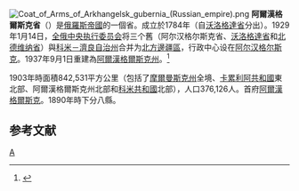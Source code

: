 [[File:Coat_of_Arms_of_Arkhangelsk_gubernia_(Russian_empire).png|right]]
'''阿爾漢格爾斯克省'''（{{lang-ru|Архангельская губерния}}）是[[俄羅斯帝國|俄羅斯帝國]]的一個省。成立於1784年（自[[沃洛格達省|沃洛格達省]]分出）。1929年1月14日，[[全俄中央执行委员会|全俄中央执行委员会]]将三个舊{{le|省 (俄羅斯)|Governorate (Russia)|省}}（阿尔汉格尔斯克省、[[沃洛格達省|沃洛格達省]]和[[北德维纳省|北德维纳省]]）與[[科米－濟良自治州|科米－濟良自治州]]合并为[[北方邊疆區|北方邊疆區]]，行政中心设在[[阿尔汉格尔斯克|阿尔汉格尔斯克]]。1937年9月1日重建為[[阿爾漢格爾斯克州|阿爾漢格爾斯克州]]。<ref name="arxiv">{{cite web |year=2000 |title=Административно-территориальное деление Архангельской губернии в XVIII-XX вв. |url=http://guides.rusarchives.ru/browse/guidebook.html?bid=79&sid=185080 |url-status=dead |language=ru |publisher=Архивы России |accessdate=2022-06-30 |archiveurl=https://web.archive.org/web/20110724083217/http://guides.rusarchives.ru/browse/guidebook.html?bid=79&sid=185080 |archivedate=2011-07-24}}</ref>

1903年時面積842,531平方公里（包括了[[摩爾曼斯克州|摩爾曼斯克州]]全境、[[卡累利阿共和國|卡累利阿共和國]]東北部、阿爾漢格爾斯克州北部和[[科米共和國|科米共和國]]北部），人口376,126人。首府[[阿爾漢格爾斯克|阿爾漢格爾斯克]]。1890年時下分八縣。

==参考文献==
<div class="references-small">
<references />
</div>

{{ImpRussia}}
[[Category:俄羅斯帝國行政區劃|А]]